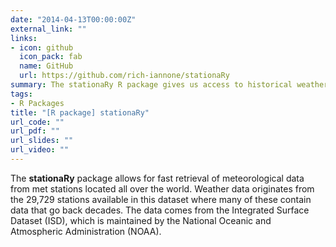 ```yaml
---
date: "2014-04-13T00:00:00Z"
external_link: ""
links:
- icon: github
  icon_pack: fab
  name: GitHub
  url: https://github.com/rich-iannone/stationaRy
summary: The stationaRy R package gives us access to historical weather data.
tags:
- R Packages
title: "[R package] stationaRy"
url_code: ""
url_pdf: ""
url_slides: ""
url_video: ""
---
```


The **stationaRy** package allows for fast retrieval of meteorological data from met stations located all over the world. Weather data originates from the 29,729 stations available in this dataset where many of these contain data that go back decades. The data comes from the Integrated Surface Dataset (ISD), which is maintained by the National Oceanic and Atmospheric Administration (NOAA).

